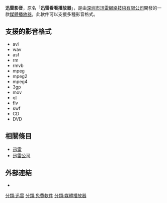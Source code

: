 {{Infobox software
| name                   = 迅雷看看播放器
| name_ol                = 
| logo                   = XUNLEI_VIDEO_LOGO.png
| logo caption           = 
| logo_size              = 
| logo_alt               = 
| screenshot             = 
| caption                = 
| screenshot2            = 
| collapsible            = 
| author                 = 
| developer              = [[深圳市迅雷網絡技術有限公司|深圳市迅雷網絡技術有限公司]]
| released               = {{Start date|2014|8|1}}
| discontinued           = 
| latest release version = 5.1.23.4165
| latest release date    = {{Start date and age|2015|8|4}}
| latest preview version = 
| latest preview date    = 
| frequently updated     = 
| programming language   = 
| operating system       = 
| platform               = [[Microsoft_Windows|Microsoft Windows]]
| engine                 = 
| size                   =41.8MB 
| language               = [[簡體中文|簡體中文]]
| status                 = 
| genre                  = [[媒體播放器|媒體播放器]]
| license                = 
| website                = {{official|http://video.xunlei.com/#}}
}}
'''迅雷影音'''，原名「'''迅雷看看播放器'''」，是由[[深圳市迅雷網絡技術有限公司|深圳市迅雷網絡技術有限公司]]開發的一款[[媒體播放器|媒體播放器]]，此軟件可以支援多種影音格式。

== 支援的影音格式 ==
{{refbegin|2}}
* avi
* wav
* asf
* rm
* rmvb
* mpeg
* mpeg2
* mpeg4
* 3gp
* mov
* qt
* flv
* swf
* CD
* DVD
{{refend}}

== 相關條目 ==
* [[迅雷|迅雷]]
* [[迅雷公司|迅雷公司]]

== 外部連結 ==
* {{official|http://www.kankan.com/app/xmp.html}}

{{迅雷公司}}

[[分類:迅雷|分類:迅雷]]
[[分類:免費軟件|分類:免費軟件]]
[[分類:媒體播放器|分類:媒體播放器]]